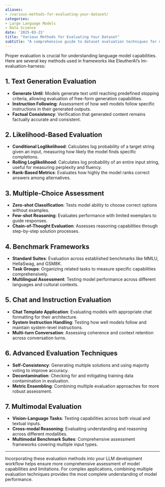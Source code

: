 ```yaml
---
aliases:
- /various-methods-for-evaluating-your-dataset/
categories:
- Large Language Models
- Data Science
date: '2025-03-23'
title: "Various Methods for Evaluating Your Dataset"
subtitle: "A comprehensive guide to dataset evaluation techniques for machine learning"
---
```


Proper evaluation is crucial for understanding language model capabilities. Here are several key methods used in frameworks like EleutherAI's lm-evaluation-harness:

## 1. Text Generation Evaluation

- **Generate Until**: Models generate text until reaching predefined stopping criteria, allowing evaluation of free-form generation capabilities.
- **Instruction Following**: Assessment of how well models follow specific instructions in their generated outputs.
- **Factual Consistency**: Verification that generated content remains factually accurate and consistent.

## 2. Likelihood-Based Evaluation

- **Conditional Loglikelihood**: Calculates log probability of a target string given an input, measuring how likely the model finds specific completions.
- **Rolling Loglikelihood**: Calculates log probability of an entire input string, useful for measuring perplexity and fluency.
- **Rank-Based Metrics**: Evaluates how highly the model ranks correct answers among alternatives.

## 3. Multiple-Choice Assessment

- **Zero-shot Classification**: Tests model ability to choose correct options without examples.
- **Few-shot Reasoning**: Evaluates performance with limited exemplars to guide responses.
- **Chain-of-Thought Evaluation**: Assesses reasoning capabilities through step-by-step solution processes.

## 4. Benchmark Frameworks

- **Standard Suites**: Evaluation across established benchmarks like MMLU, HellaSwag, and GSM8K.
- **Task Groups**: Organizing related tasks to measure specific capabilities comprehensively.
- **Multilingual Assessment**: Testing model performance across different languages and cultural contexts.

## 5. Chat and Instruction Evaluation

- **Chat Template Application**: Evaluating models with appropriate chat formatting for their architecture.
- **System Instruction Handling**: Testing how well models follow and maintain system-level instructions.
- **Multi-turn Conversation**: Assessing coherence and context retention across conversation turns.

## 6. Advanced Evaluation Techniques

- **Self-Consistency**: Generating multiple solutions and using majority voting to improve accuracy.
- **Decontamination**: Checking for and mitigating training data contamination in evaluation.
- **Metric Ensembling**: Combining multiple evaluation approaches for more robust assessment.

## 7. Multimodal Evaluation

- **Vision-Language Tasks**: Testing capabilities across both visual and textual inputs.
- **Cross-modal Reasoning**: Evaluating understanding and reasoning across different modalities.
- **Multimodal Benchmark Suites**: Comprehensive assessment frameworks covering multiple input types.

---

Incorporating these evaluation methods into your LLM development workflow helps ensure more comprehensive assessment of model capabilities and limitations. For complex applications, combining multiple evaluation techniques provides the most complete understanding of model performance.
